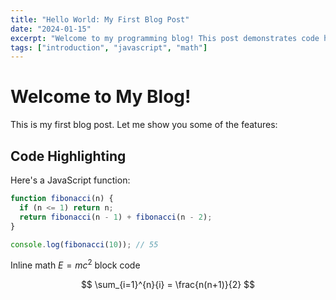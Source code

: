 ```yaml
---
title: "Hello World: My First Blog Post"
date: "2024-01-15"
excerpt: "Welcome to my programming blog! This post demonstrates code highlighting and math rendering."
tags: ["introduction", "javascript", "math"]
---
```


# Welcome to My Blog!

This is my first blog post. Let me show you some of the features:

## Code Highlighting

Here's a JavaScript function:

```javascript
function fibonacci(n) {
  if (n <= 1) return n;
  return fibonacci(n - 1) + fibonacci(n - 2);
}

console.log(fibonacci(10)); // 55
```

Inline math $E=mc^2$ block code

$$
\sum_{i=1}^{n}{i} = \frac{n(n+1)}{2}
$$
